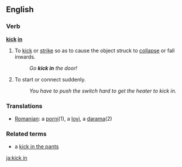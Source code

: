 ==English==

===Verb===
'''[[kick]] [[in]]'''

# To [[kick]] or [[strike]] so as to cause the object struck to [[collapse]] or fall inwards.
#: ''Go '''kick in''' the door!''
# {{idiom}} To start or connect suddenly.
#: ''You have to push the switch hard to get the heater to kick in.''

===Translations===
{{top}}
{{mid}}
*[[Romanian]]: a [[porni]](1), a [[lovi]], a [[darama]](2)
{{bottom}}

===Related terms===
*a [[kick in the pants]]

[[ja:kick in]]